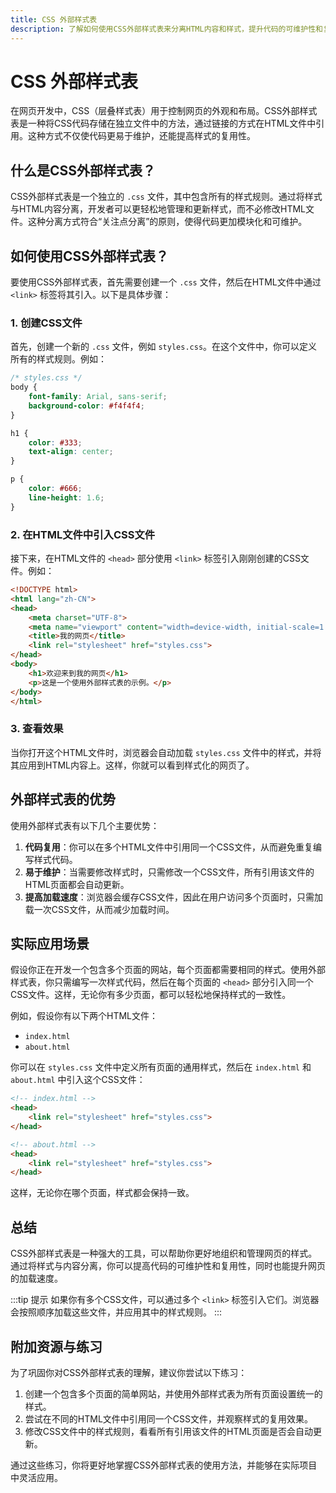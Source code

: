 ```yaml
---
title: CSS 外部样式表
description: 了解如何使用CSS外部样式表来分离HTML内容和样式，提升代码的可维护性和复用性。
---
```


# CSS 外部样式表

在网页开发中，CSS（层叠样式表）用于控制网页的外观和布局。CSS外部样式表是一种将CSS代码存储在独立文件中的方法，通过链接的方式在HTML文件中引用。这种方式不仅使代码更易于维护，还能提高样式的复用性。

## 什么是CSS外部样式表？

CSS外部样式表是一个独立的 `.css` 文件，其中包含所有的样式规则。通过将样式与HTML内容分离，开发者可以更轻松地管理和更新样式，而不必修改HTML文件。这种分离方式符合“关注点分离”的原则，使得代码更加模块化和可维护。

## 如何使用CSS外部样式表？

要使用CSS外部样式表，首先需要创建一个 `.css` 文件，然后在HTML文件中通过 `<link>` 标签将其引入。以下是具体步骤：

### 1. 创建CSS文件

首先，创建一个新的 `.css` 文件，例如 `styles.css`。在这个文件中，你可以定义所有的样式规则。例如：

```css
/* styles.css */
body {
    font-family: Arial, sans-serif;
    background-color: #f4f4f4;
}

h1 {
    color: #333;
    text-align: center;
}

p {
    color: #666;
    line-height: 1.6;
}
```

### 2. 在HTML文件中引入CSS文件

接下来，在HTML文件的 `<head>` 部分使用 `<link>` 标签引入刚刚创建的CSS文件。例如：

```html
<!DOCTYPE html>
<html lang="zh-CN">
<head>
    <meta charset="UTF-8">
    <meta name="viewport" content="width=device-width, initial-scale=1.0">
    <title>我的网页</title>
    <link rel="stylesheet" href="styles.css">
</head>
<body>
    <h1>欢迎来到我的网页</h1>
    <p>这是一个使用外部样式表的示例。</p>
</body>
</html>
```

### 3. 查看效果

当你打开这个HTML文件时，浏览器会自动加载 `styles.css` 文件中的样式，并将其应用到HTML内容上。这样，你就可以看到样式化的网页了。

## 外部样式表的优势

使用外部样式表有以下几个主要优势：

1. **代码复用**：你可以在多个HTML文件中引用同一个CSS文件，从而避免重复编写样式代码。
2. **易于维护**：当需要修改样式时，只需修改一个CSS文件，所有引用该文件的HTML页面都会自动更新。
3. **提高加载速度**：浏览器会缓存CSS文件，因此在用户访问多个页面时，只需加载一次CSS文件，从而减少加载时间。

## 实际应用场景

假设你正在开发一个包含多个页面的网站，每个页面都需要相同的样式。使用外部样式表，你只需编写一次样式代码，然后在每个页面的 `<head>` 部分引入同一个CSS文件。这样，无论你有多少页面，都可以轻松地保持样式的一致性。

例如，假设你有以下两个HTML文件：

- `index.html`
- `about.html`

你可以在 `styles.css` 文件中定义所有页面的通用样式，然后在 `index.html` 和 `about.html` 中引入这个CSS文件：

```html
<!-- index.html -->
<head>
    <link rel="stylesheet" href="styles.css">
</head>

<!-- about.html -->
<head>
    <link rel="stylesheet" href="styles.css">
</head>
```

这样，无论你在哪个页面，样式都会保持一致。

## 总结

CSS外部样式表是一种强大的工具，可以帮助你更好地组织和管理网页的样式。通过将样式与内容分离，你可以提高代码的可维护性和复用性，同时也能提升网页的加载速度。

:::tip 提示
如果你有多个CSS文件，可以通过多个 `<link>` 标签引入它们。浏览器会按照顺序加载这些文件，并应用其中的样式规则。
:::

## 附加资源与练习

为了巩固你对CSS外部样式表的理解，建议你尝试以下练习：

1. 创建一个包含多个页面的简单网站，并使用外部样式表为所有页面设置统一的样式。
2. 尝试在不同的HTML文件中引用同一个CSS文件，并观察样式的复用效果。
3. 修改CSS文件中的样式规则，看看所有引用该文件的HTML页面是否会自动更新。

通过这些练习，你将更好地掌握CSS外部样式表的使用方法，并能够在实际项目中灵活应用。